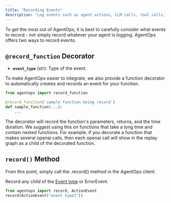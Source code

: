 ```yaml
---
title: "Recording Events"
description: "Log events such as agent actions, LLM calls, tool calls, and errors. _See [Event Class](./events.mdx)_."
---
```


To get the most out of AgentOps, it is best to carefully consider what events to record -
not simply record whatever your agent is logging. AgentOps offers two ways to record events:

## `@record_function` Decorator

- **`event_type`** (str): Type of the event.

To make AgentOps easier to integrate, we also provide a function decorator to automatically creates
and records an event for your function.

```python python
from agentops import record_function

@record_function('sample function being record')
def sample_function(...):
    ...
```

The decorator will record the function's parameters, returns, and the time duration. We suggest using this on functions that take a long time and contain nested functions. For example, if you decorate a function that makes several openai calls, then each openai call will show in the replay graph as a child of the decorated function.

## `record()` Method

From this point, simply call the .record() method in the AgentOps client:

Record any child of the [Event type](./events.mdx) or ErrorEvent.

```python python
from agentops import record, ActionEvent
record(ActionEvent("event_type1"))
```
